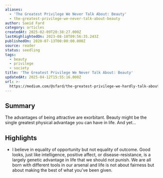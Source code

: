 ```yaml
---
aliases:
  - 'The Greatest Privilege We Never Talk About: Beauty'
  - the-greatest-privilege-we-never-talk-about-beauty
author: Saeid Fard
category: articles
createdAt: 2025-02-09T20:38:27.000Z
lastHighlightedOn: 2023-08-18T09:56:35.243Z
publishedOn: 2020-07-13T00:00:00.000Z
source: reader
status: seedling
tags:
  - beauty
  - privilege
  - society
title: 'The Greatest Privilege We Never Talk About: Beauty'
updatedAt: 2025-04-12T15:55:16.000Z
url: >-
  https://medium.com/@sfard/the-greatest-privilege-we-hardly-talk-about-beauty-7db3f70c1116
---
```

## Summary

The advantages of being attractive are exorbitant. Beauty might be the single greatest physical advantage you can have in life. And yet…

## Highlights

- I believe in equality of opportunity but not equality of outcome.
  Good looks, just like intelligence, positive affect, or disease-resistance, is a largely genetic advantage in life that we should not punish. We are all born with different tools in our arsenal and life is not about fairness but about making the best of what you’ve been given.
